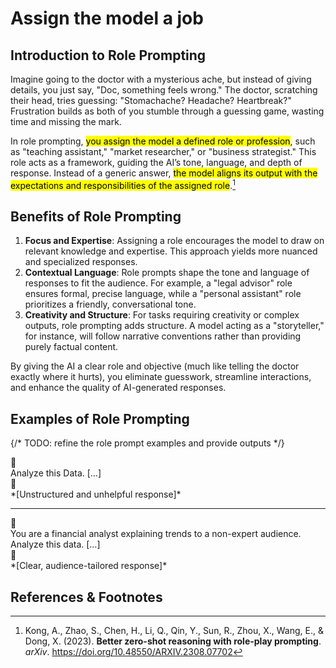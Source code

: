 # Assign the model a job

## Introduction to Role Prompting

Imagine going to the doctor with a mysterious ache, but instead of giving details, you just say, "Doc, something feels wrong." The doctor, scratching their head, tries guessing: "Stomachache? Headache? Heartbreak?" Frustration builds as both of you stumble through a guessing game, wasting time and missing the mark.

In role prompting, <mark>you assign the model a defined role or profession</mark>, such as "teaching assistant," "market researcher," or "business strategist." This role acts as a framework, guiding the AI’s tone, language, and depth of response. Instead of a generic answer, <mark>the model aligns its output with the expectations and responsibilities of the assigned role</mark>.[^Kong2023Better]

## Benefits of Role Prompting

1. **Focus and Expertise**: Assigning a role encourages the model to draw on relevant knowledge and expertise. This approach yields more nuanced and specialized responses.
2. **Contextual Language**: Role prompts shape the tone and language of responses to fit the audience. For example, a "legal advisor" role ensures formal, precise language, while a "personal assistant" role prioritizes a friendly, conversational tone.
3. **Creativity and Structure**: For tasks requiring creativity or complex outputs, role prompting adds structure. A model acting as a "storyteller," for instance, will follow narrative conventions rather than providing purely factual content.

By giving the AI a clear role and objective (much like telling the doctor exactly where it hurts), you eliminate guesswork, streamline interactions, and enhance the quality of AI-generated responses.

## Examples of Role Prompting

{/* TODO: refine the role prompt examples and provide outputs */}

<div class="chat-container">
  <div class="message user">
    <div class="message-avatar">🙋</div>
    <div class="message-bubble">Analyze this Data. […]</div>
  </div>
  <div class="message assistant">
    <div class="message-avatar">🤖</div>
    <div class="message-bubble">*[Unstructured and unhelpful response]*</div>
  </div>
</div>

---

<div class="chat-container">
  <div class="message user">
    <div class="message-avatar">🙋</div>
    <div class="message-bubble">
      You are a financial analyst explaining trends to a non-expert audience. Analyze this data. […]
    </div>
  </div>
  <div class="message assistant">
    <div class="message-avatar">🤖</div>
    <div class="message-bubble">*[Clear, audience-tailored response]*</div>
  </div>
</div>

## References & Footnotes

[^Kong2023Better]: Kong, A., Zhao, S., Chen, H., Li, Q., Qin, Y., Sun, R., Zhou, X., Wang, E., & Dong, X. (2023). **Better zero-shot reasoning with role-play prompting**. *arXiv*. https://doi.org/10.48550/ARXIV.2308.07702